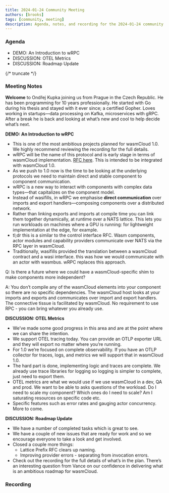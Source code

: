 ```yaml
---
title: 2024-01-24 Community Meeting
authors: [brooks]
tags: [community, meeting]
description: Agenda, notes, and recording for the 2024-01-24 community meeting
---
```



### Agenda

- DEMO: An Introduction to wRPC
- DISCUSSION: OTEL Metrics
- DISCUSSION: Roadmap Update

{/* truncate */}

### Meeting Notes
**Welcome** to Ondřej Kupka joining us from Prague in the Czech Republic. He has been programming for 10 years professionally. He started with Go during his thesis and stayed with it ever since; a certified Gopher. Loves working in startups—data processing on Kafka, microservices with gRPC. After a break he is back and looking at what’s new and cool to help decide what’s next. 

**DEMO: An Introduction to wRPC**

- This is one of the most ambitious projects planned for wasmCloud 1.0. We highly recommend reviewing the recording for the full details.
- wRPC will be the name of this protocol and is early stage in terms of wasmCloud implementation. [RFC here](https://github.com/wasmCloud/wasmCloud/issues/1128). This is intended to be integrated with wasmCloud 1.0.
- As we push to 1.0 now is the time to be looking at the underlying protocols we need to maintain direct and stable component to component communication.
- wRPC is a new way to interact with components with complex data types—that capitalizes on the component model.
- Instead of wasifills, in wRPC we emphasise **direct communication** over imports and export handlers—composing components over a distributed network.
- Rather than linking exports and imports at compile time you can link them together dynamically, at runtime over a NATS lattice. This lets you run workloads on machines where a GPU is running: for lightweight implementation at the edge, for example.
- tl;dr this is a similar to the control interface RFC. Wasm components, actor modules and capability providers communicate over NATS via the RPC layer in wasmCloud.
- Traditionally, wasifills provided the translation between a wasmCloud contract and a wasi interface. this was how we would communicate with an actor with wasmbus. wRPC replaces this approach.

Q: Is there a future where we could have a wasmCloud-specific shim to make components more independent? 

A: You don’t compile any of the wasmCloud elements into your component so there are no specific dependencies. The wasmCloud host looks at your imports and exports and communicates over import and export handlers. The connective tissue is facilitated by wasmCloud. No requirement to use RPC - you can bring whatever you already use.

**DISCUSSION: OTEL Metrics**

- We’ve made some good progress in this area and are at the point where we can share the intention.
- We support OTEL tracing today. You can provide an OTLP exporter URL and they will export no matter where you’re running.
- For 1.0 we’re focused on complete observability. If you have an OTLP collector for traces, logs, and metrics we will support that in wasmCloud 1.0.
- The hard part is done, implementing logic and traces are complete. We already use trace libraries for logging so logging is simpler to complete, just need to export them.
- OTEL metrics are what we would use if we use wasmCloud in a dev, QA and prod. We want to be able to asks questions of the workload. Do I need to scale my component? Which ones do I need to scale? Am I saturating resources on specific code etc.
- Specific features such as error rates and gauging actor concurrency. More to come.

**DISCUSSION: Roadmap Update**

- We have a number of completed tasks which is great to see.
- We have a couple of new issues that are ready for work and so we encourage everyone to take a look and get involved.
- Closed a couple more things:
    - Lattice Prefix RFC clears up naming.
    - Improving provider errors - separating from invocation errors.
- Check out the recording for the full details of what’s in the plan. There’s an interesting question from Vance on our confidence in delivering what is an ambitious roadmap for wasmCloud.

### Recording

<YouTube url="https://www.youtube.com/watch?v=6rW1-y663Ao" />
